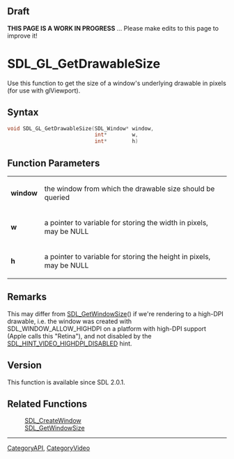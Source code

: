 == Draft ==

'''THIS PAGE IS A WORK IN PROGRESS''' ... Please make edits to this page to improve it!


<!-- #*^*^*^*^*See http://wiki.libsdl.org/moin.cgi/SGFunctions for details on editing this page*^*^*^*^* -->


= SDL_GL_GetDrawableSize =
Use this function to get the size of a window's underlying drawable in pixels (for use with glViewport).




== Syntax ==
<syntaxhighlight lang='c++'>
void SDL_GL_GetDrawableSize(SDL_Window* window,
                            int*        w,
                            int*        h)
</syntaxhighlight>


== Function Parameters ==
{|
|'''window'''
|the window from which the drawable size should be queried
|-
|'''w'''
|a pointer to variable for storing the width in pixels, may be NULL
|-
|'''h'''
|a pointer to variable for storing the height in pixels, may be NULL
|}



== Remarks ==

This may differ from [[SDL_GetWindowSize]]() if we're rendering to a high-DPI drawable, i.e. the window was created with SDL_WINDOW_ALLOW_HIGHDPI on a platform with high-DPI support (Apple calls this "Retina"), and not disabled by the [[SDL_HINT_VIDEO_HIGHDPI_DISABLED]] hint.

== Version ==
This function is available since SDL 2.0.1.

== Related Functions ==
:[[SDL_CreateWindow]]
:[[SDL_GetWindowSize]]

----
[[CategoryAPI]], [[CategoryVideo]]
<!-- #See the Style Guide for instructions on editing the footer. -->
